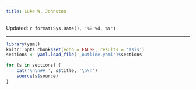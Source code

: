 ```yaml
---
title: Luke W. Johnston
---
```


Updated: `r format(Sys.Date(), '%B %d, %Y')`

-----

```r
library(yaml)
knitr::opts_chunk$set(echo = FALSE, results = 'asis')
sections <- yaml.load_file('_outline.yaml')$sections
```

```r
for (s in sections) {
    cat('\n\n## ', s$title, '\n\n')
    source(s$source)
}
```

